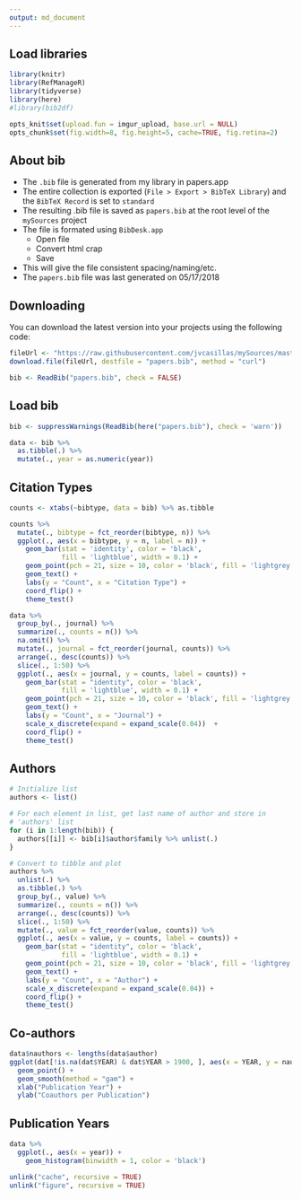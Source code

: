 ```yaml
---
output: md_document
---
```


## Load libraries

```r
library(knitr)
library(RefManageR)
library(tidyverse)
library(here)
#library(bib2df)
```

```r
opts_knit$set(upload.fun = imgur_upload, base.url = NULL)
opts_chunk$set(fig.width=8, fig.height=5, cache=TRUE, fig.retina=2)
```

## About bib

- The `.bib` file is generated from my library in papers.app
- The entire collection is exported (`File > Export > BibTeX Library`) and 
the `BibTeX Record` is set to `standard`
- The resulting .bib file is saved as `papers.bib` at the root level of the 
`mySources` project
- The file is formated using `BibDesk.app`
  - Open file
  - Convert html crap
  - Save
- This will give the file consistent spacing/naming/etc.
- The `papers.bib` file was last generated on 05/17/2018

## Downloading

You can download the latest version into your projects using the following code: 

```r
fileUrl <- "https://raw.githubusercontent.com/jvcasillas/mySources/master/papers.bib"
download.file(fileUrl, destfile = "papers.bib", method = "curl")

bib <- ReadBib("papers.bib", check = FALSE)
```

## Load bib

```r
bib <- suppressWarnings(ReadBib(here("papers.bib"), check = 'warn'))

data <- bib %>% 
  as.tibble(.) %>% 
  mutate(., year = as.numeric(year))
```


## Citation Types

```r
counts <- xtabs(~bibtype, data = bib) %>% as.tibble

counts %>% 
  mutate(., bibtype = fct_reorder(bibtype, n)) %>% 
  ggplot(., aes(x = bibtype, y = n, label = n)) + 
    geom_bar(stat = 'identity', color = 'black', 
             fill = 'lightblue', width = 0.1) + 
    geom_point(pch = 21, size = 10, color = 'black', fill = 'lightgrey') + 
    geom_text() + 
    labs(y = "Count", x = "Citation Type") + 
    coord_flip() + 
    theme_test()
```

```r
data %>% 
  group_by(., journal) %>% 
  summarize(., counts = n()) %>% 
  na.omit() %>% 
  mutate(., journal = fct_reorder(journal, counts)) %>% 
  arrange(., desc(counts)) %>% 
  slice(., 1:50) %>% 
  ggplot(., aes(x = journal, y = counts, label = counts)) + 
    geom_bar(stat = "identity", color = 'black', 
             fill = 'lightblue', width = 0.1) + 
    geom_point(pch = 21, size = 10, color = 'black', fill = 'lightgrey') + 
    geom_text() + 
    labs(y = "Count", x = "Journal") + 
    scale_x_discrete(expand = expand_scale(0.04))  + 
    coord_flip() + 
    theme_test()
```


## Authors

```r
# Initialize list
authors <- list()

# For each element in list, get last name of author and store in 
# 'authors' list
for (i in 1:length(bib)) {
  authors[[i]] <- bib[i]$author$family %>% unlist(.)
}

# Convert to tibble and plot
authors %>% 
  unlist(.) %>% 
  as.tibble(.) %>% 
  group_by(., value) %>% 
  summarize(., counts = n()) %>% 
  arrange(., desc(counts)) %>% 
  slice(., 1:50) %>% 
  mutate(., value = fct_reorder(value, counts)) %>% 
  ggplot(., aes(x = value, y = counts, label = counts)) + 
    geom_bar(stat = "identity", color = 'black', 
             fill = 'lightblue', width = 0.1) + 
    geom_point(pch = 21, size = 10, color = 'black', fill = 'lightgrey') + 
    geom_text() + 
    labs(y = "Count", x = "Author") + 
    scale_x_discrete(expand = expand_scale(0.04)) + 
    coord_flip() + 
    theme_test()
```

## Co-authors

```r
data$nauthors <- lengths(data$author)
ggplot(dat[!is.na(dat$YEAR) & dat$YEAR > 1900, ], aes(x = YEAR, y = nauthors)) + 
  geom_point() + 
  geom_smooth(method = "gam") + 
  xlab("Publication Year") + 
  ylab("Coauthors per Publication")
```

## Publication Years

```r
data %>% 
  ggplot(., aes(x = year)) + 
    geom_histogram(binwidth = 1, color = 'black') 
```

```r
unlink("cache", recursive = TRUE)
unlink("figure", recursive = TRUE)
```
